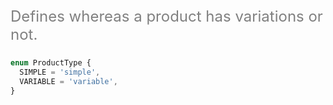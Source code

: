 <font color="grey" size="5">

Defines whereas a product has variations or not.

</font>

```javascript
enum ProductType {
  SIMPLE = 'simple',
  VARIABLE = 'variable',
}
```
